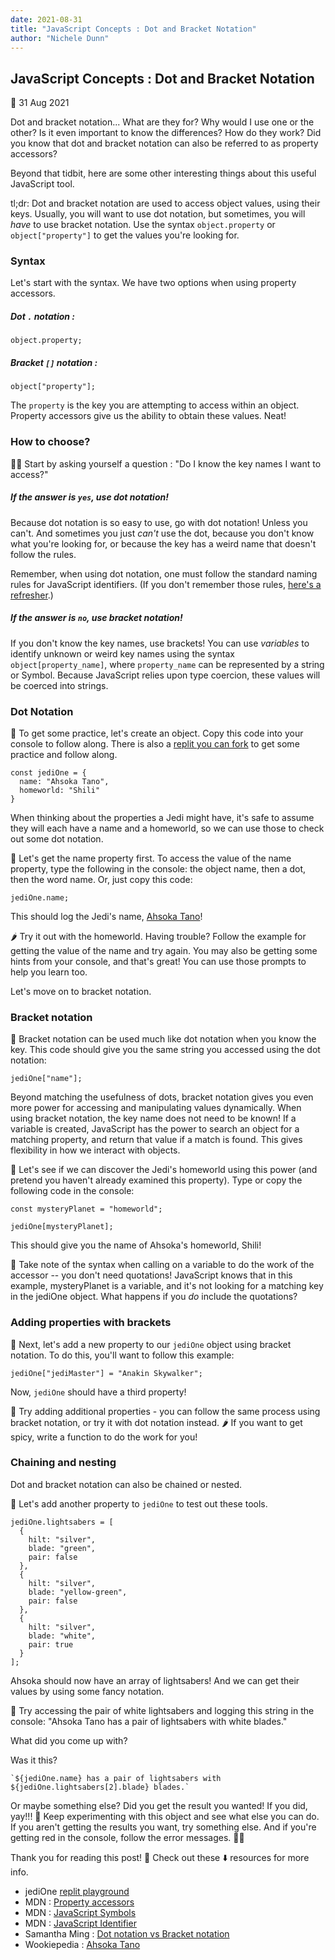 ```yaml
---
date: 2021-08-31
title: "JavaScript Concepts : Dot and Bracket Notation"
author: "Nichele Dunn"
---
```

<section className="postStyles">

## JavaScript Concepts : Dot and Bracket Notation

📆 31 Aug 2021

Dot and bracket notation... What are they for? Why would I use one or the other? Is it even important to know the differences? How do they work? Did you know that dot and bracket notation can also be referred to as property accessors? 

Beyond that tidbit, here are some other interesting things about this useful JavaScript tool.

<section className="tldr">tl;dr: Dot and bracket notation are used to access object values, using their keys. Usually, you will want to use dot notation, but sometimes, you will <i>have</i> to use bracket notation. Use the syntax <code>object.property</code> or <code>object["property"]</code> to get the values you're looking for.</section>

### Syntax

Let's start with the syntax. We have two options when using property accessors.

##### Dot `.` notation : 
```
object.property;
```

##### Bracket `[]` notation :
```
object["property"];
```

The `property` is the key you are attempting to access within an object. Property accessors give us the ability to obtain these values. Neat!

### How to choose?

🕵️‍♀️ Start by asking yourself a question : "Do I know the key names I want to access?"

##### If the answer is `yes`, use dot notation!
Because dot notation is so easy to use, go with dot notation! Unless you can't. And sometimes you just *can't* use the dot, because you don't know what you're looking for, or because the key has a weird name that doesn't follow the rules.

Remember, when using dot notation, one must follow the standard naming rules for JavaScript identifiers. (If you don't remember those rules, [here's a refresher](https://developer.mozilla.org/en-US/docs/Web/JavaScript/Reference/Operators/Property_accessors).)

##### If the answer is `no`, use bracket notation!
If you don't know the key names, use brackets! You can use *variables* to identify unknown or weird key names using the syntax `object[property_name]`, where `property_name` can be represented by a string or Symbol. Because JavaScript relies upon type coercion, these values will be coerced into strings.

### Dot Notation
🏁 To get some practice, let's create an object. Copy this code into your console to follow along. There is also a [replit you can fork](https://replit.com/@nichelicorn/jediOne#index.js) to get some practice and follow along.
```
const jediOne = {
  name: "Ahsoka Tano",
  homeworld: "Shili"
}
```

When thinking about the properties a Jedi might have, it's safe to assume they will each have a name and a homeworld, so we can use those to check out some dot notation.

🏁 Let's get the name property first. To access the value of the name property, type the following in the console: the object name, then a dot, then the word name. Or, just copy this code:

```
jediOne.name;
```

This should log the Jedi's name, [Ahsoka Tano](https://starwars.fandom.com/wiki/Ahsoka_Tano)!

🌶 Try it out with the homeworld. Having trouble? Follow the example for getting the value of the name and try again. You may also be getting some hints from your console, and that's great! You can use those prompts to help you learn too.

Let's move on to bracket notation.

### Bracket notation
🏁  Bracket notation can be used much like dot notation when you know the key. This code should give you the same string you accessed using the dot notation:
```
jediOne["name"];
```
Beyond matching the usefulness of dots, bracket notation gives you even more power for accessing and manipulating values dynamically. When using bracket notation, the key name does not need to be known! If a variable is created, JavaScript has the power to search an object for a matching property, and return that value if a match is found. This gives flexibility in how we interact with objects.

🏁 Let's see if we can discover the Jedi's homeworld using this power (and pretend you haven't already examined this property). Type or copy the following code in the console:
```
const mysteryPlanet = "homeworld";

jediOne[mysteryPlanet];
```
This should give you the name of Ahsoka's homeworld, Shili!

📌 Take note of the syntax when calling on a variable to do the work of the accessor -- you don't need quotations! JavaScript knows that in this example, mysteryPlanet is a variable, and it's not looking for a matching key in the jediOne object. What happens if you *do* include the quotations?

### Adding properties with brackets
🏁 Next, let's add a new property to our `jediOne` object using bracket notation. To do this, you'll want to follow this example:
```
jediOne["jediMaster"] = "Anakin Skywalker";
```
Now, `jediOne` should have a third property!

🏁 Try adding additional properties - you can follow the same process using bracket notation, or try it with dot notation instead. 🌶 If you want to get spicy, write a function to do the work for you!

### Chaining and nesting
Dot and bracket notation can also be chained or nested.

🏁 Let's add another property to `jediOne` to test out these tools.
```
jediOne.lightsabers = [
  {
    hilt: "silver",
    blade: "green",
    pair: false
  },
  {
    hilt: "silver",
    blade: "yellow-green",
    pair: false
  },
  {
    hilt: "silver",
    blade: "white",
    pair: true
  }
];
```
Ahsoka should now have an array of lightsabers! And we can get their values by using some fancy notation.

🏁 Try accessing the pair of white lightsabers and logging this string in the console: "Ahsoka Tano has a pair of lightsabers with white blades."

What did you come up with?

Was it this? 

```
`${jediOne.name} has a pair of lightsabers with ${jediOne.lightsabers[2].blade} blades.`
```

Or maybe something else? Did you get the result you wanted! If you did, yay!!! 🎉 Keep experimenting with this object and see what else you can do. If you aren't getting the results you want, try something else. And if you're getting red in the console, follow the error messages. 🕵️‍♀️

<section className="post-resources">
  <p>Thank you for reading this post! 💚 Check out these ⬇️ resources for more info.</p>
  <div>
    <ul className="resource-list">
      <li>jediOne <a href="https://replit.com/@nichelicorn/jediOne#index.js">replit playground</a></li>
      <li>MDN : <a href="https://developer.mozilla.org/en-US/docs/Web/JavaScript/Reference/Operators/Property_accessors">Property accessors </a></li>
      <li>MDN : <a href="https://developer.mozilla.org/en-US/docs/Glossary/Symbol">JavaScript Symbols</a></li>
      <li>MDN : <a href="https://developer.mozilla.org/en-US/docs/Glossary/Identifier">JavaScript Identifier</a></li>
      <li>Samantha Ming : <a href="https://medium.com/dailyjs/dot-notation-vs-bracket-notation-eedea5fa8572">Dot notation vs Bracket notation</a></li>
      <li>Wookiepedia : <a href="https://starwars.fandom.com/wiki/Ahsoka_Tano">Ahsoka Tano</a></li>
    </ul>
  </div>
</section>

</section>
